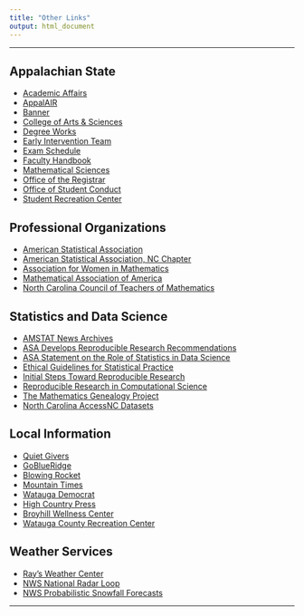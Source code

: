 ```yaml
---
title: "Other Links"
output: html_document
---
```


<hr>

## Appalachian State

* [Academic Affairs](https://academicaffairs.appstate.edu/)
* [AppalAIR](https://appalair.appstate.edu/)
* [Banner](https://bannerweb.appstate.edu/pls/PROD/twbkwbis.P_WWWLogin)
* [College of Arts & Sciences](https://cas.appstate.edu/)
* [Degree Works](https://dw.appstate.edu/Dashboard/login.html)
* [Early Intervention Team](https://eit.appstate.edu/)
* [Exam Schedule](https://registrar.appstate.edu/calendars-schedules/exam-schedule-0)
* [Faculty Handbook](https://facultyhandbook.appstate.edu/)
* [Mathematical Sciences](https://mathsci.appstate.edu/)
* [Office of the Registrar](https://registrar.appstate.edu/)
* [Office of Student Conduct](https://studentconduct.appstate.edu/)
* [Student Recreation Center](http://urec.appstate.edu/student-recreation-center)

## Professional Organizations

* [American Statistical Association](http://www.amstat.org/)
* [American Statistical Association, NC Chapter](http://community.amstat.org/northcarolina/home)
* [Association for Women in Mathematics](https://sites.google.com/site/awmmath/home)
* [Mathematical Association of America](https://www.maa.org/)
* [North Carolina Council of Teachers of Mathematics](https://www.ncctm.org/)

## Statistics and Data Science

* [AMSTAT News Archives](http://magazine.amstat.org/archives/)
* [ASA Develops Reproducible Research Recommendations](https://www.amstat.org/ASA/News/ASA-Develops-Reproducible-Research-Recommendations.aspx)
* [ASA Statement on the Role of Statistics in Data Science](http://magazine.amstat.org/blog/2015/10/01/asa-statement-on-the-role-of-statistics-in-data-science/)
* [Ethical Guidelines for Statistical Practice](http://www.amstat.org/ASA/Your-Career/Ethical-Guidelines-for-Statistical-Practice.aspx)
* [Initial Steps Toward Reproducible Research](https://kbroman.org/steps2rr/)
* [Reproducible Research in Computational Science](http://science.sciencemag.org/content/334/6060/1226)
* [The Mathematics Genealogy Project](https://www.genealogy.math.ndsu.nodak.edu/)
* [North Carolina AccessNC Datasets](https://opendata.nccommerce.com/pages/home/)

## Local Information

* [Quiet Givers](https://quietgivers.org/)
* [GoBlueRidge](https://www.goblueridge.net/news)
* [Blowing Rocket](https://www.wataugademocrat.com/blowingrocket/)
* [Mountain Times](https://www.wataugademocrat.com/mountaintimes/)
* [Watauga Democrat](https://www.wataugademocrat.com/)
* [High Country Press](https://www.hcpress.com/)
* [Broyhill Wellness Center](https://wellness.apprhs.org/)
* [Watauga County Recreation Center](http://www.wataugacounty.org/App_Pages/Dept/ParksRec/home.aspx)

## Weather Services

* [Ray's Weather Center](http://booneweather.com/)
* [NWS National Radar Loop](https://radar.weather.gov/Conus/full_loop.php)
* [NWS Probabilistic Snowfall Forecasts](http://www.weather.gov/rnk/winter)

<hr>